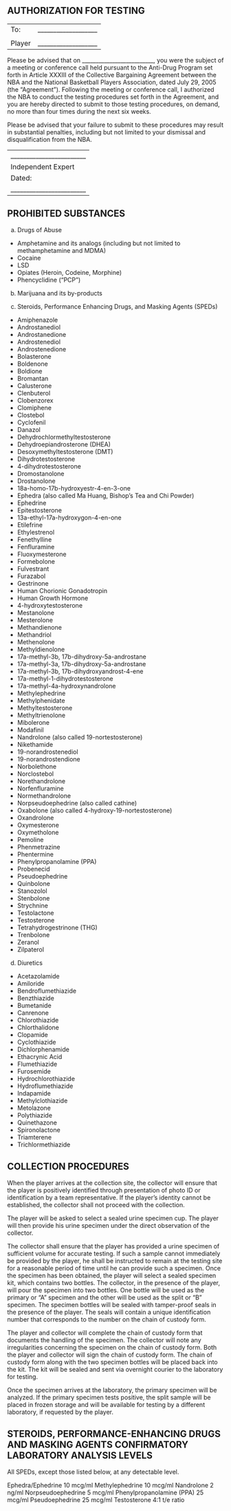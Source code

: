 # 

## AUTHORIZATION FOR TESTING

|        |                     |
| :----- | :-----------------: |
| To:    | ___________________ |
|        |                     |
| Player | ___________________ |

Please be advised that on __________________________, you were the subject of a meeting or conference call held pursuant to the Anti-Drug Program set forth in Article XXXIII of the Collective Bargaining Agreement between the NBA and the National Basketball Players Association, dated July 29, 2005 (the "Agreement"). Following the meeting or conference call, I authorized the NBA to conduct the testing procedures set forth in the Agreement, and you are hereby directed to submit to those testing procedures, on demand, no more than four times during the next six weeks.

Please be advised that your failure to submit to these procedures may result in substantial penalties, including but not limited to your dismissal and disqualification from the NBA.

|                          |
| :----------------------- |
| ________________________ |
| Independent Expert       |
| Dated:                   |
| ________________________ |

## PROHIBITED SUBSTANCES

(a) Drugs of Abuse

- Amphetamine and its analogs (including but not limited to methamphetamine and MDMA)
- Cocaine
- LSD
- Opiates (Heroin, Codeine, Morphine)
- Phencyclidine ("PCP")

(b) Marijuana and its by-products

(c) Steroids, Performance Enhancing Drugs, and Masking Agents (SPEDs)

- Amiphenazole
- Androstanediol
- Androstanedione
- Androstenediol
- Androstenedione
- Bolasterone
- Boldenone
- Boldione
- Bromantan
- Calusterone
- Clenbuterol
- Clobenzorex
- Clomiphene
- Clostebol
- Cyclofenil
- Danazol
- Dehydrochlormethyltestosterone
- Dehydroepiandrosterone (DHEA)
- Desoxymethyltestosterone (DMT)
- Dihydrotestosterone
- 4-dihydrotestosterone
- Dromostanolone
- Drostanolone
- 18a-homo-17b-hydroxyestr-4-en-3-one
- Ephedra (also called Ma Huang, Bishop's Tea and Chi Powder)
- Ephedrine
- Epitestosterone
- 13a-ethyl-17a-hydroxygon-4-en-one
- Etilefrine
- Ethylestrenol
- Fenethylline
- Fenfluramine
- Fluoxymesterone
- Formebolone
- Fulvestrant
- Furazabol
- Gestrinone
- Human Chorionic Gonadotropin
- Human Growth Hormone
- 4-hydroxytestosterone
- Mestanolone
- Mesterolone
- Methandienone
- Methandriol
- Methenolone
- Methyldienolone
- 17a-methyl-3b, 17b-dihydroxy-5a-androstane
- 17a-methyl-3a, 17b-dihydroxy-5a-androstane
- 17a-methyl-3b, 17b-dihydroxyandrost-4-ene
- 17a-methyl-1-dihydrotestosterone
- 17a-methyl-4a-hydroxynandrolone
- Methylephedrine
- Methylphenidate
- Methyltestosterone
- Methyltrienolone
- Mibolerone
- Modafinil
- Nandrolone (also called 19-nortestosterone)
- Nikethamide
- 19-norandrostenediol
- 19-norandrostendione
- Norbolethone
- Norclostebol
- Norethandrolone
- Norfenfluramine
- Normethandrolone
- Norpseudoephedrine (also called cathine)
- Oxabolone (also called 4-hydroxy-19-nortestosterone)
- Oxandrolone
- Oxymesterone
- Oxymetholone
- Pemoline
- Phenmetrazine
- Phentermine
- Phenylpropanolamine (PPA)
- Probenecid
- Pseudoephedrine
- Quinbolone
- Stanozolol
- Stenbolone
- Strychnine
- Testolactone
- Testosterone
- Tetrahydrogestrinone (THG)
- Trenbolone
- Zeranol
- Zilpaterol

(d) Diuretics

- Acetazolamide
- Amiloride
- Bendroflumethiazide
- Benzthiazide
- Bumetanide
- Canrenone
- Chlorothiazide
- Chlorthalidone
- Clopamide
- Cyclothiazide
- Dichlorphenamide
- Ethacrynic Acid
- Flumethiazide
- Furosemide
- Hydrochlorothiazide
- Hydroflumethiazide
- Indapamide
- Methylclothiazide
- Metolazone
- Polythiazide
- Quinethazone
- Spironolactone
- Triamterene
- Trichlormethiazide


## COLLECTION PROCEDURES

When the player arrives at the collection site, the collector will ensure that the player is positively identified through presentation of photo ID or identification by a team representative. If the player's identity cannot be established, the collector shall not proceed with the collection.

The player will be asked to select a sealed urine specimen cup. The player will then provide his urine specimen under the direct observation of the collector.

The collector shall ensure that the player has provided a urine specimen of sufficient volume for accurate testing. If such a sample cannot immediately be provided by the player, he shall be instructed to remain at the testing site for a reasonable period of time until he can provide such a specimen. Once the specimen has been obtained, the player will select a sealed specimen kit, which contains two bottles. The collector, in the presence of the player, will pour the specimen into two bottles. One bottle will be used as the primary or "A" specimen and the other will be used as the split or "B" specimen. The specimen bottles will be sealed with tamper-proof seals in the presence of the player. The seals will contain a unique identification number that corresponds to the number on the chain of custody form.

The player and collector will complete the chain of custody form that documents the handling of the specimen. The collector will note any irregularities concerning the specimen on the chain of custody form. Both the player and collector will sign the chain of custody form. The chain of custody form along with the two specimen bottles will be placed back into the kit. The kit will be sealed and sent via overnight courier to the laboratory for testing.

Once the specimen arrives at the laboratory, the primary specimen will be analyzed. If the primary specimen tests positive, the split sample will be placed in frozen storage and will be available for testing by a different laboratory, if requested by the player.

## STEROIDS, PERFORMANCE-ENHANCING DRUGS AND MASKING AGENTS CONFIRMATORY LABORATORY ANALYSIS LEVELS

All SPEDs, except those listed below, at any detectable level.

Ephedra/Ephedrine                            10 mcg/ml
Methylephedrine                              10 mcg/ml
Nandrolone                                   2 ng/ml
Norpseudoephedrine                           5 mcg/ml
Phenylpropanolamine (PPA)                    25 mcg/ml
Pseudoephedrine                              25 mcg/ml
Testosterone                                 4:1 t/e ratio
